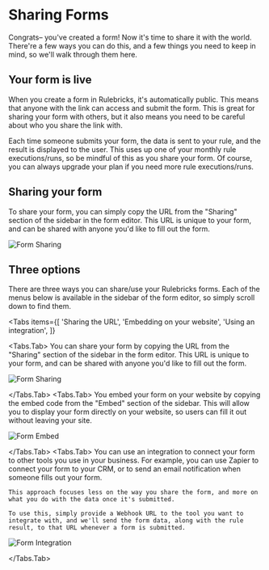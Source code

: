 # Sharing Forms

Congrats– you've created a form! Now it's time to share it with the world. There're a few ways you can do this, and a few things you need to keep in mind, so we'll walk through them here.

## Your form is live

When you create a form in Rulebricks, it's automatically public. This means that anyone with the link can access and submit the form. This is great for sharing your form with others, but it also means you need to be careful about who you share the link with.

Each time someone submits your form, the data is sent to your rule, and the result is displayed to the user. This uses up one of your monthly rule executions/runs, so be mindful of this as you share your form. Of course, you can always upgrade your plan if you need more rule executions/runs.

## Sharing your form

To share your form, you can simply copy the URL from the "Sharing" section of the sidebar in the form editor. This URL is unique to your form, and can be shared with anyone you'd like to fill out the form.

![Form Sharing](/static/images/building-forms/try-form.png)

## Three options

There are three ways you can share/use your Rulebricks forms. Each of the menus below is available in the sidebar of the form editor, so simply scroll down to find them.


<Tabs
  items={[
    'Sharing the URL',
    'Embedding on your website',
    'Using an integration',
  ]}
>
  <Tabs.Tab>
    You can share your form by copying the URL from the "Sharing" section of the sidebar in the form editor. This URL is unique to your form, and can be shared with anyone you'd like to fill out the form.

![Form Sharing](/static/images/building-forms/sharing-forms-url.png)

  </Tabs.Tab>
  <Tabs.Tab>
  You embed your form on your website by copying the embed code from the "Embed" section of the sidebar. This will allow you to display your form directly on your website, so users can fill it out without leaving your site.

![Form Embed](/static/images/building-forms/sharing-forms-embed.png)

  </Tabs.Tab>
  <Tabs.Tab>
    You can use an integration to connect your form to other tools you use in your business. For example, you can use Zapier to connect your form to your CRM, or to send an email notification when someone fills out your form.

    This approach focuses less on the way you share the form, and more on what you do with the data once it's submitted.

    To use this, simply provide a Webhook URL to the tool you want to integrate with, and we'll send the form data, along with the rule result, to that URL whenever a form is submitted.

![Form Integration](/static/images/building-forms/sharing-forms-integration.png)

  </Tabs.Tab>
</Tabs>
